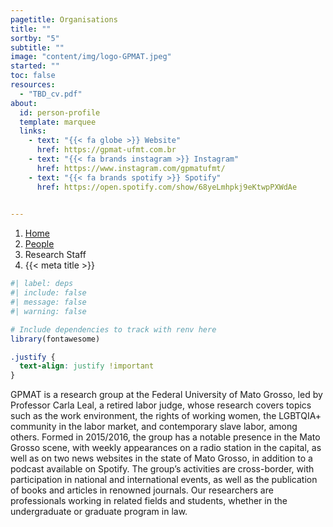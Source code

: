 ```yaml
---
pagetitle: Organisations
title: ""
sortby: "5"
subtitle: ""
image: "content/img/logo-GPMAT.jpeg"
started: ""
toc: false
resources: 
  - "TBD_cv.pdf"
about:
  id: person-profile
  template: marquee
  links:
    - text: "{{< fa globe >}} Website"
      href: https://gpmat-ufmt.com.br 
    - text: "{{< fa brands instagram >}} Instagram"
      href: https://www.instagram.com/gpmatufmt/      
    - text: "{{< fa brands spotify >}} Spotify"
      href: https://open.spotify.com/show/68yeLmhpkj9eKtwpPXWdAe   

              
---
```


```{=html}
<nav aria-label="breadcrumb">
  <ol class="breadcrumb">
    <li class="breadcrumb-item"><a href="../../index.html">Home</a></li>
    <li class="breadcrumb-item"><a href="../../people.html">People</a></li>
    <li class="breadcrumb-item active">Research Staff</li>
    <li class="breadcrumb-item active" aria-current="page">{{< meta title >}}</li>
  </ol>
</nav>
```

:::{#person-profile}
:::

```r
#| label: deps
#| include: false
#| message: false
#| warning: false

# Include dependencies to track with renv here
library(fontawesome)

```

```css
.justify {
  text-align: justify !important
}
```

::: {.justify}

GPMAT is a research group at the Federal University of Mato Grosso, led by Professor Carla Leal, a retired labor judge, whose research covers topics such as the work environment, the rights of working women, the LGBTQIA+ community in the labor market, and contemporary slave labor, among others. Formed in 2015/2016, the group has a notable presence in the Mato Grosso scene, with weekly appearances on a radio station in the capital, as well as on two news websites in the state of Mato Grosso, in addition to a podcast available on Spotify. The group's activities are cross-border, with participation in national and international events, as well as the publication of books and articles in renowned journals. Our researchers are professionals working in related fields and students, whether in the undergraduate or graduate program in law.


:::